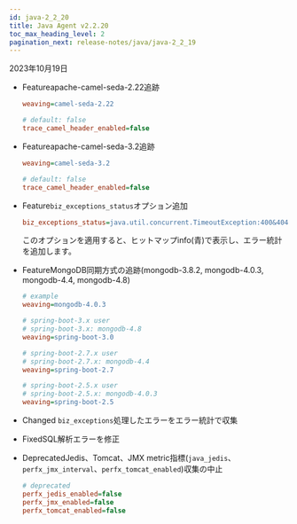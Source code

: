 ```yaml
---
id: java-2_2_20
title: Java Agent v2.2.20
toc_max_heading_level: 2
pagination_next: release-notes/java/java-2_2_19
---
```


2023年10月19日

-   <Status>Feature</Status>apache-camel-seda-2.22追跡

    ```ini title='whatap.conf'
    weaving=camel-seda-2.22

    # default: false
    trace_camel_header_enabled=false
    ```

-   <Status>Feature</Status>apache-camel-seda-3.2追跡

    ```ini title='whatap.conf'
    weaving=camel-seda-3.2

    # default: false
    trace_camel_header_enabled=false
    ```

-   <Status>Feature</Status>`biz_exceptions_status`オプション追加

    ```ini title='whatap.conf'
    biz_exceptions_status=java.util.concurrent.TimeoutException:400&404&408,java.lang.Exception:200
    ```

    このオプションを適用すると、ヒットマップinfo(青)で表示し、エラー統計を追加します。

-   <Status>Feature</Status>MongoDB同期方式の追跡(mongodb-3.8.2, mongodb-4.0.3, mongodb-4.4, mongodb-4.8)

    ```ini title='whatap.conf'
    # example
    weaving=mongodb-4.0.3

    # spring-boot-3.x user
    # spring-boot-3.x: mongodb-4.8
    weaving=spring-boot-3.0

    # spring-boot-2.7.x user
    # spring-boot-2.7.x: mongodb-4.4
    weaving=spring-boot-2.7

    # spring-boot-2.5.x user
    # spring-boot-2.5.x: mongodb-4.0.3
    weaving=spring-boot-2.5
    ```

-   <Status>Changed</Status> <code>biz_exceptions</code>処理したエラーをエラー統計で収集

-   <Status>Fixed</Status>SQL解析エラーを修正

-   <Status>Deprecated</Status>Jedis、Tomcat、JMX metric指標(<code>java_jedis</code>、<code>perfx_jmx_interval</code>、<code>perfx_tomcat_enabled</code>)収集の中止

    ```ini title='whatap.conf'
    # deprecated
    perfx_jedis_enabled=false
    perfx_jmx_enabled=false
    perfx_tomcat_enabled=false
    ```
